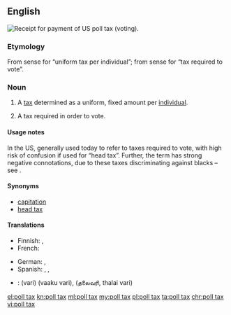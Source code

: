 {{wikipedia}}
==English==
[[File:PollTaxRecieptJefferson1917.JPG|thumb|Receipt for payment of US poll tax (voting).]]
{{wikipedia|poll tax}}
{{wikipedia|tax per head}}

===Etymology===
From sense {{term|poll||head|lang=en}} for “uniform tax per individual”; from sense {{term|poll||voting place|lang=en}} for “tax required to vote”.

===Noun===
{{en-noun|head=[[poll]] [[tax]]|es}}

# A [[tax]] determined as a uniform, fixed amount per [[individual]].
# {{context|US|lang=en}} A tax required in order to vote.

====Usage notes====
In the US, generally used today to refer to taxes required to vote, with high risk of confusion if used for “head tax”. Further, the term has strong negative connotations, due to these taxes discriminating against blacks – see {{w|Jim Crow laws}}.

====Synonyms====
{{sense|uniform tax per person}}
* [[capitation]]
* [[head tax]]

====Translations====
{{trans-top|uniform tax per individual}}
* Finnish: {{t-|fi|henkiraha}}, {{t-|fi|henkivero}}
* French: {{t+|fr|capitation|f}}
{{trans-mid}}
* German: {{t-|de|Kopfsteuer|f}}, {{t-|de|Gemeindesteuer|f}}
* Spanish: {{t-|es|impuesto de capitación}}, {{t-|es|impuesto electoral}}, {{t+|es|capitación}}
{{trans-bottom}}

{{checktrans-top}}
* {{ttbc|ta}}: {{t+|ta|வரி}} (vari) (vaaku vari), {{t-|ta|ajith}} (தலைவரி, thalai vari)
{{trans-bottom}}

[[el:poll tax]]
[[kn:poll tax]]
[[ml:poll tax]]
[[my:poll tax]]
[[pl:poll tax]]
[[ta:poll tax]]
[[chr:poll tax]]
[[vi:poll tax]]